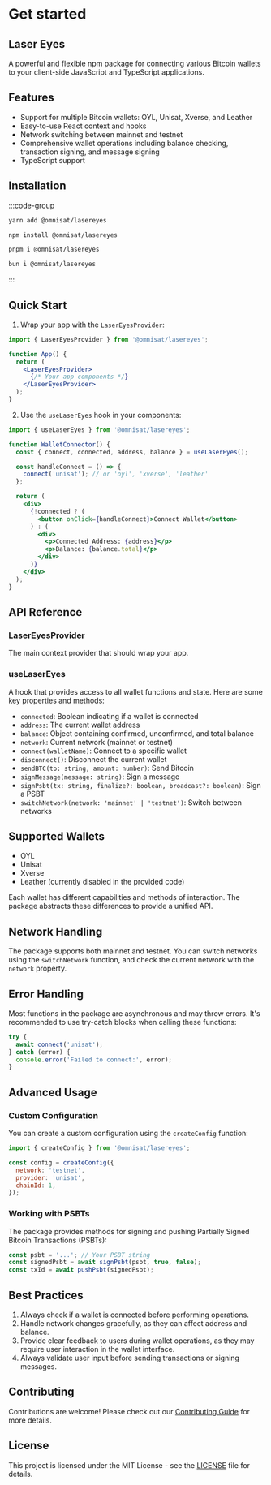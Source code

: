 # Get started

## Laser Eyes

A powerful and flexible npm package for connecting various Bitcoin wallets to your client-side JavaScript and TypeScript applications.

## Features

- Support for multiple Bitcoin wallets: OYL, Unisat, Xverse, and Leather
- Easy-to-use React context and hooks
- Network switching between mainnet and testnet
- Comprehensive wallet operations including balance checking, transaction signing, and message signing
- TypeScript support

## Installation

:::code-group

```bash [yarn]
yarn add @omnisat/lasereyes
```

```bash [npm]
npm install @omnisat/lasereyes
```

```bash [pnpm]
pnpm i @omnisat/lasereyes
```

```bash [bun]
bun i @omnisat/lasereyes
```

:::

## Quick Start

1. Wrap your app with the `LaserEyesProvider`:

```jsx
import { LaserEyesProvider } from '@omnisat/lasereyes';

function App() {
  return (
    <LaserEyesProvider>
      {/* Your app components */}
    </LaserEyesProvider>
  );
}
```

2. Use the `useLaserEyes` hook in your components:

```jsx
import { useLaserEyes } from '@omnisat/lasereyes';

function WalletConnector() {
  const { connect, connected, address, balance } = useLaserEyes();

  const handleConnect = () => {
    connect('unisat'); // or 'oyl', 'xverse', 'leather'
  };

  return (
    <div>
      {!connected ? (
        <button onClick={handleConnect}>Connect Wallet</button>
      ) : (
        <div>
          <p>Connected Address: {address}</p>
          <p>Balance: {balance.total}</p>
        </div>
      )}
    </div>
  );
}
```

## API Reference

### LaserEyesProvider

The main context provider that should wrap your app.

### useLaserEyes

A hook that provides access to all wallet functions and state. Here are some key properties and methods:

- `connected`: Boolean indicating if a wallet is connected
- `address`: The current wallet address
- `balance`: Object containing confirmed, unconfirmed, and total balance
- `network`: Current network (mainnet or testnet)
- `connect(walletName)`: Connect to a specific wallet
- `disconnect()`: Disconnect the current wallet
- `sendBTC(to: string, amount: number)`: Send Bitcoin
- `signMessage(message: string)`: Sign a message
- `signPsbt(tx: string, finalize?: boolean, broadcast?: boolean)`: Sign a PSBT
- `switchNetwork(network: 'mainnet' | 'testnet')`: Switch between networks

## Supported Wallets

- OYL
- Unisat
- Xverse
- Leather (currently disabled in the provided code)

Each wallet has different capabilities and methods of interaction. The package abstracts these differences to provide a unified API.

## Network Handling

The package supports both mainnet and testnet. You can switch networks using the `switchNetwork` function, and check the current network with the `network` property.

## Error Handling

Most functions in the package are asynchronous and may throw errors. It's recommended to use try-catch blocks when calling these functions:

```javascript
try {
  await connect('unisat');
} catch (error) {
  console.error('Failed to connect:', error);
}
```

## Advanced Usage

### Custom Configuration

You can create a custom configuration using the `createConfig` function:

```javascript
import { createConfig } from '@omnisat/lasereyes';

const config = createConfig({
  network: 'testnet',
  provider: 'unisat',
  chainId: 1,
});
```

### Working with PSBTs

The package provides methods for signing and pushing Partially Signed Bitcoin Transactions (PSBTs):

```javascript
const psbt = '...'; // Your PSBT string
const signedPsbt = await signPsbt(psbt, true, false);
const txId = await pushPsbt(signedPsbt);
```

## Best Practices

1. Always check if a wallet is connected before performing operations.
2. Handle network changes gracefully, as they can affect address and balance.
3. Provide clear feedback to users during wallet operations, as they may require user interaction in the wallet interface.
4. Always validate user input before sending transactions or signing messages.

## Contributing

Contributions are welcome! Please check out our [Contributing Guide](CONTRIBUTING.md) for more details.

## License

This project is licensed under the MIT License - see the [LICENSE](LICENSE) file for details.
